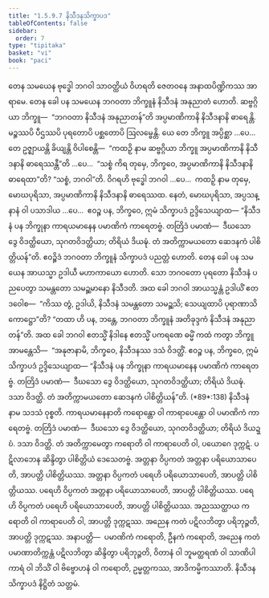 ```yaml
---
title: "1.5.9.7 နိသီဒနသိက္ခာပဒ"
tableOfContents: false
sidebar:
  order: 7
type: "tipitaka"
basket: "vi"
book: "paci"
---
```



<DynamicBreadcrumb />

<Division number="531" book="paci" e="ch" v="2" p="221">

<Paragraph number="1555" book="paci">
တေန သမယေန ဗုဒ္ဓေါ ဘဂဝါ သာဝတ္ထိယံ ဝိဟရတိ ဇေတဝနေ အနာထပိဏ္ဍိကဿ အာရာမေ. တေန ခေါ ပန သမယေန ဘဂဝတာ ဘိက္ခူနံ နိသီဒနံ အနုညာတံ ဟောတိ. ဆဗ္ဗဂ္ဂိယာ ဘိက္ခူ—  “ဘဂဝတာ နိသီဒနံ အနုညာတန်”တိ အပ္ပမာဏိကာနိ နိသီဒနာနိ ဓာရေန္တိ. မဉ္စဿပိ ပီဌဿပိ ပုရတောပိ ပစ္ဆတောပိ ဩလမ္ဗေန္တိ.
</Paragraph>

<Paragraph number="1556" book="paci">
ယေ တေ ဘိက္ခူ အပ္ပိစ္ဆာ …ပေ…  တေ ဥဇ္ဈာယန္တိ ခိယျန္တိ ဝိပါစေန္တိ—  “ကထဉှိ နာမ ဆဗ္ဗဂ္ဂိယာ ဘိက္ခူ အပ္ပမာဏိကာနိ နိသီဒနာနိ ဓာရေဿန္တီ”တိ …ပေ…  “သစ္စံ ကိရ တုမှေ, ဘိက္ခဝေ, အပ္ပမာဏိကာနိ နိသီဒနာနိ ဓာရေထာ”တိ? “သစ္စံ, ဘဂဝါ”တိ. ဝိဂရဟိ ဗုဒ္ဓေါ ဘဂဝါ …ပေ…  ကထဉှိ နာမ တုမှေ, မောဃပုရိသာ, အပ္ပမာဏိကာနိ နိသီဒနာနိ ဓာရေဿထ. နေတံ, မောဃပုရိသာ, အပ္ပသန္နာနံ ဝါ ပသာဒါယ …ပေ…  ဧဝဉ္စ ပန, ဘိက္ခဝေ, ဣမံ သိက္ခာပဒံ ဥဒ္ဒိသေယျာထ—
</Paragraph>

<Paragraph number="1557" book="paci">
<Emphasis>“နိသီဒနံ ပန ဘိက္ခုနာ ကာရယမာနေန ပမာဏိကံ ကာရေတဗ္ဗံ. တတြိဒံ ပမာဏံ—  ဒီဃသော ဒွေ ဝိဒတ္ထိယော, သုဂတဝိဒတ္ထိယာ; တိရိယံ ဒိယဍ္ဎံ. တံ အတိက္ကာမယတော ဆေဒနကံ ပါစိတ္တိယန်”</Emphasis>တိ.
</Paragraph>

<Paragraph number="1558" book="paci">
ဧဝဉ္စိဒံ ဘဂဝတာ ဘိက္ခူနံ သိက္ခာပဒံ ပညတ္တံ ဟောတိ.
</Paragraph>

</Division>
<Division number="532" book="paci" e="ch" v="2" p="221">

<Paragraph number="1559" book="paci">
တေန ခေါ ပန သမယေန အာယသ္မာ ဥဒါယီ မဟာကာယော ဟောတိ. သော ဘဂဝတော ပုရတော နိသီဒနံ ပညပေတွာ သမန္တတော သမဉ္ဆမာနော နိသီဒတိ. အထ ခေါ ဘဂဝါ အာယသ္မန္တံ ဥဒါယိံ ဧတဒဝေါစ—  “ကိဿ တွံ, ဥဒါယိ, နိသီဒနံ သမန္တတော သမဉ္ဆသိ; သေယျထာပိ ပုရာဏာသိကောဋ္ဌော”တိ? “တထာ ဟိ ပန, ဘန္တေ, ဘဂဝတာ ဘိက္ခူနံ အတိခုဒ္ဒကံ နိသီဒနံ အနုညာတန်”တိ. အထ ခေါ ဘဂဝါ ဧတသ္မိံ နိဒါနေ ဧတသ္မိံ ပကရဏေ ဓမ္မိံ ကထံ ကတွာ ဘိက္ခူ အာမန္တေသိ—  “အနုဇာနာမိ, ဘိက္ခဝေ, နိသီဒနဿ ဒသံ ဝိဒတ္ထိံ. ဧဝဉ္စ ပန, ဘိက္ခဝေ, ဣမံ သိက္ခာပဒံ ဥဒ္ဒိသေယျာထ—
</Paragraph>

</Division>
<Division number="533" book="paci" e="ch" v="2" p="221">

<Paragraph number="1560" book="paci">
<Emphasis>“နိသီဒနံ ပန ဘိက္ခုနာ ကာရယမာနေန ပမာဏိကံ ကာရေတဗ္ဗံ. တတြိဒံ ပမာဏံ—  ဒီဃသော ဒွေ ဝိဒတ္ထိယော, သုဂတဝိဒတ္ထိယာ; တိရိယံ ဒိယဍ္ဎံ. ဒသာ ဝိဒတ္ထိ. တံ အတိက္ကာမယတော ဆေဒနကံ ပါစိတ္တိယန်”</Emphasis>တိ. (*89*:<Emphasis>138</Emphasis>)
</Paragraph>

</Division>
<Division number="534" book="paci" e="ch" v="2" p="221">

<Paragraph number="1561" book="paci">
<Emphasis>နိသီဒနံ</Emphasis> နာမ သဒသံ ဝုစ္စတိ.
</Paragraph>

<Paragraph number="1562" book="paci">
<Emphasis>ကာရယမာနေနာ</Emphasis>တိ ကရောန္တော ဝါ ကာရာပေန္တော ဝါ ပမာဏိကံ ကာရေတဗ္ဗံ. တတြိဒံ ပမာဏံ—  ဒီဃသော ဒွေ ဝိဒတ္ထိယော, သုဂတဝိဒတ္ထိယာ; တိရိယံ ဒိယဍ္ဎံ. ဒသာ ဝိဒတ္ထိ. တံ အတိက္ကာမေတွာ ကရောတိ ဝါ ကာရာပေတိ ဝါ, ပယောဂေ ဒုက္ကဋံ. ပဋိလာဘေန ဆိန္ဒိတွာ ပါစိတ္တိယံ ဒေသေတဗ္ဗံ.
</Paragraph>

</Division>
<Division number="535" book="paci" e="ch" v="2" p="222">

<Paragraph number="1563" book="paci">
အတ္တနာ ဝိပ္ပကတံ အတ္တနာ ပရိယောသာပေတိ, အာပတ္တိ ပါစိတ္တိယဿ. အတ္တနာ ဝိပ္ပကတံ ပရေဟိ ပရိယောသာပေတိ, အာပတ္တိ ပါစိတ္တိယဿ. ပရေဟိ ဝိပ္ပကတံ အတ္တနာ ပရိယောသာပေတိ, အာပတ္တိ ပါစိတ္တိယဿ. ပရေဟိ ဝိပ္ပကတံ ပရေဟိ ပရိယောသာပေတိ, အာပတ္တိ ပါစိတ္တိယဿ.
</Paragraph>

<Paragraph number="1564" book="paci">
အညဿတ္ထာယ ကရောတိ ဝါ ကာရာပေတိ ဝါ, အာပတ္တိ ဒုက္ကဋဿ. အညေန ကတံ ပဋိလဘိတွာ ပရိဘုဉ္ဇတိ, အာပတ္တိ ဒုက္ကဋဿ.
</Paragraph>

</Division>
<Division number="536" book="paci" e="ch" v="2" p="222">

<Paragraph number="1565" book="paci">
အနာပတ္တိ—  ပမာဏိကံ ကရောတိ, ဦနကံ ကရောတိ, အညေန ကတံ ပမာဏာတိက္ကန္တံ ပဋိလဘိတွာ ဆိန္ဒိတွာ ပရိဘုဉ္ဇတိ, ဝိတာနံ ဝါ ဘူမတ္ထရဏံ ဝါ သာဏိပါကာရံ ဝါ ဘိသိံ ဝါ ဗိဗ္ဗောဟနံ ဝါ ကရောတိ, ဥမ္မတ္တကဿ, အာဒိကမ္မိကဿာတိ.

</Paragraph>
</Division>

<Paragraph number="1566" type="center" book="paci">
နိသီဒနသိက္ခာပဒံ နိဋ္ဌိတံ သတ္တမံ.
</Paragraph>